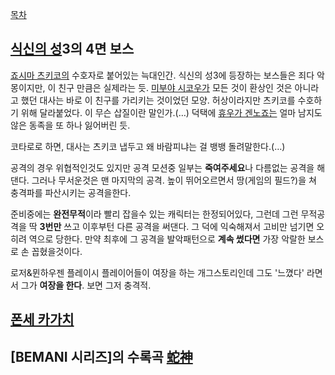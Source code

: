 [[목차]]
== [[식신의 성]]3의 4면 보스 ==
[[죠시마 츠키코]]의 수호자로 붙어있는 늑대인간.
식신의 성3에 등장하는 보스들은 죄다 악몽이지만, 이 친구 만큼은 실제라는 듯. [[미부야 시코우]]가 모든 것이 환상인 것은 아니라고 했던 대사는 바로 이 친구를 가리키는 것이었던 모양. 허상이라지만 츠키코를 수호하기 위해 달라붙었다. 이 무슨 삽질이란 말인가.(…) 덕택에 [[휴우가 겐노죠]]는 얼마 남지도 않은 동족을 또 하나 잃어버린 듯.

코타로로 하면, 대사는 츠키코 냅두고 왜 바람피냐는 걸 뱅뱅 돌려말한다.(…)

공격의 경우 위협적인것도 있지만 공격 모션중 일부는 '''죽여주세요'''나 다름없는 공격을 해댄다. 그러나 무서운것은 맨 마지막의 공격. 높이 뛰어오르면서 땅(게임의 필드?)을 쳐 충격파를 파산시키는 공격을한다. 

준비중에는 '''완전무적'''이라 빨리 잡을수 있는 캐릭터는 한정되어있다, 그런데 그런 무적공격을 딱 '''3번만''' 쓰고 이후부턴 다른 공격을 써댄다. 그 덕에 익숙해져서 고비만 넘기면 오히려 역으로 당한다. 만약 최후에 그 공격을 발악패턴으로 '''계속 썼다면''' 가장 악랄한 보스로 손 꼽혔을것이다.

로저&뮌하우젠 플레이시 플레이어들이 여장을 하는 개그스토리인데 그도 '느꼈다' 라면서 그가 '''여장을 한다'''. 보면 그저 충격적.


== [[폰세 카가치]] ==

== [BEMANI 시리즈]의 수록곡 [[蛇神]] ==
